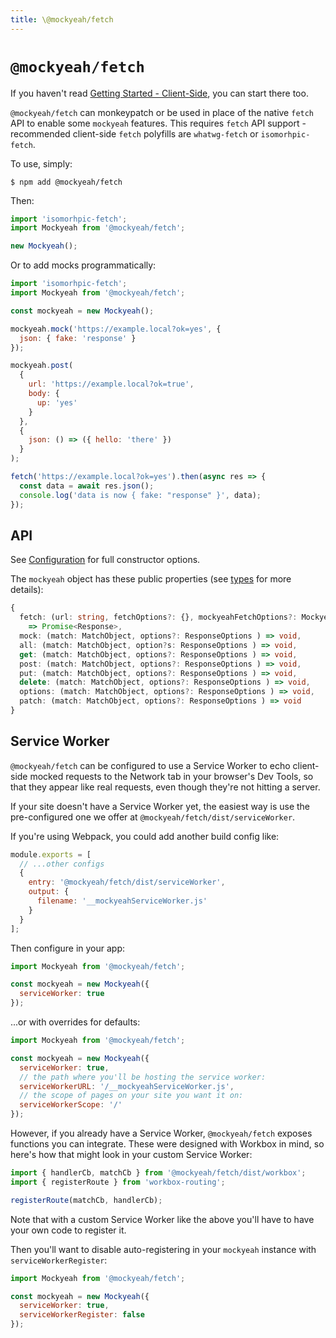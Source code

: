 ```yaml
---
title: \@mockyeah/fetch
---
```


# `@mockyeah/fetch`

If you haven't read [Getting Started - Client-Side](../../Getting-Started/Client-Side), you can start there too.

`@mockyeah/fetch` can monkeypatch or be used in place of the native `fetch` API to enable some `mockyeah` features.
This requires `fetch` API support - recommended client-side `fetch` polyfills are `whatwg-fetch` or `isomorhpic-fetch`.

To use, simply:

```shell
$ npm add @mockyeah/fetch
```

Then:

```js
import 'isomorhpic-fetch';
import Mockyeah from '@mockyeah/fetch';

new Mockyeah();
```

Or to add mocks programmatically:

```js
import 'isomorhpic-fetch';
import Mockyeah from '@mockyeah/fetch';

const mockyeah = new Mockyeah();

mockyeah.mock('https://example.local?ok=yes', {
  json: { fake: 'response' }
});

mockyeah.post(
  {
    url: 'https://example.local?ok=true',
    body: {
      up: 'yes'
    }
  },
  {
    json: () => ({ hello: 'there' })
  }
);

fetch('https://example.local?ok=yes').then(async res => {
  const data = await res.json();
  console.log('data is now { fake: "response" }', data);
});
```

## API

See [Configuration](Configuration) for full constructor options.

The `mockyeah` object has these public properties
(see [types](https://github.com/mockyeah/mockyeah/blob/master/packages/mockyeah-fetch/src/types.ts) for more details):

```ts
{
  fetch: (url: string, fetchOptions?: {}, mockyeahFetchOptions?: MockyeahFetchOptions)
    => Promise<Response>,
  mock: (match: MatchObject, options?: ResponseOptions ) => void,
  all: (match: MatchObject, option?s: ResponseOptions ) => void,
  get: (match: MatchObject, options?: ResponseOptions ) => void,
  post: (match: MatchObject, options?: ResponseOptions ) => void,
  put: (match: MatchObject, options?: ResponseOptions ) => void,
  delete: (match: MatchObject, options?: ResponseOptions ) => void,
  options: (match: MatchObject, options?: ResponseOptions ) => void,
  patch: (match: MatchObject, options?: ResponseOptions ) => void
}
```

## Service Worker

`@mockyeah/fetch` can be configured to use a Service Worker to echo
client-side mocked requests to the Network tab in your browser's Dev Tools,
so that they appear like real requests, even though they're not hitting a server.

If your site doesn't have a Service Worker yet,
the easiest way is use the pre-configured one we offer
at `@mockyeah/fetch/dist/serviceWorker`.

If you're using Webpack, you could add another build config like:

```js
module.exports = [
  // ...other configs
  {
    entry: '@mockyeah/fetch/dist/serviceWorker',
    output: {
      filename: '__mockyeahServiceWorker.js'
    }
  }
];
```

Then configure in your app:

```js
import Mockyeah from '@mockyeah/fetch';

const mockyeah = new Mockyeah({
  serviceWorker: true
});
```

...or with overrides for defaults:

```js
import Mockyeah from '@mockyeah/fetch';

const mockyeah = new Mockyeah({
  serviceWorker: true,
  // the path where you'll be hosting the service worker:
  serviceWorkerURL: '/__mockyeahServiceWorker.js',
  // the scope of pages on your site you want it on:
  serviceWorkerScope: '/'
});
```

However, if you already have a Service Worker,
`@mockyeah/fetch` exposes functions you can integrate.
These were designed with Workbox in mind, so here's how that
might look in your custom Service Worker:

```js
import { handlerCb, matchCb } from '@mockyeah/fetch/dist/workbox';
import { registerRoute } from 'workbox-routing';

registerRoute(matchCb, handlerCb);
```

Note that with a custom Service Worker like the above
you'll have to have your own code to register it.

Then you'll want to disable auto-registering in your `mockyeah` instance
with `serviceWorkerRegister`:

```js
import Mockyeah from '@mockyeah/fetch';

const mockyeah = new Mockyeah({
  serviceWorker: true,
  serviceWorkerRegister: false
});
```
